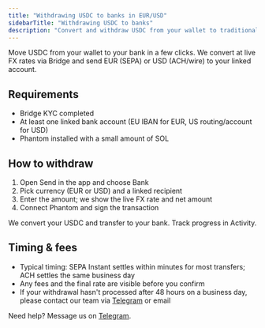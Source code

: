 ```yaml
---
title: "Withdrawing USDC to banks in EUR/USD"
sidebarTitle: "Withdrawing USDC to banks"
description: "Convert and withdraw USDC from your wallet to traditional bank accounts"
---
```


Move USDC from your wallet to your bank in a few clicks. We convert at live FX rates via Bridge and send EUR (SEPA) or USD (ACH/wire) to your linked account.

## Requirements

- Bridge KYC completed
- At least one linked bank account (EU IBAN for EUR, US routing/account for USD)
- Phantom installed with a small amount of SOL

## How to withdraw

1. Open Send in the app and choose Bank
2. Pick currency (EUR or USD) and a linked recipient
3. Enter the amount; we show the live FX rate and net amount
4. Connect Phantom and sign the transaction

We convert your USDC and transfer to your bank. Track progress in Activity.

## Timing & fees

- Typical timing: SEPA Instant settles within minutes for most transfers; ACH settles the same business day
- Any fees and the final rate are visible before you confirm
- If your withdrawal hasn't processed after 48 hours on a business day, please contact our team via [Telegram](https://t.me/karmawallet) or email

Need help? Message us on [Telegram](https://t.me/karmawallet).



